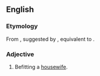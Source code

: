==English==

===Etymology===
From {{inh|en|enm|*houswifli}}, suggested by {{m|enm|houswifli|pos=adverb}}, equivalent to {{suffix|en|housewife|ly}}.

===Adjective===
{{en-adj}}

# Befitting a [[housewife]].